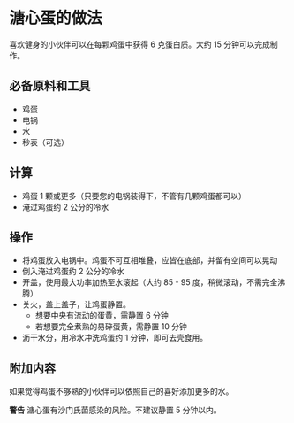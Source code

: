 # 溏心蛋的做法

喜欢健身的小伙伴可以在每颗鸡蛋中获得 6 克蛋白质。大约 15 分钟可以完成制作。

## 必备原料和工具

- 鸡蛋
- 电锅
- 水
- 秒表（可选）

## 计算

- 鸡蛋 1 颗或更多（只要您的电锅装得下，不管有几颗鸡蛋都可以）
- 淹过鸡蛋约 2 公分的冷水

## 操作

- 将鸡蛋放入电锅中。鸡蛋不可互相堆叠，应皆在底部，并留有空间可以晃动
- 倒入淹过鸡蛋约 2 公分的冷水
- 开盖，使用最大功率加热至水滚起（大约 85 - 95 度，稍微滚动，不需完全沸腾）
- 关火，盖上盖子，让鸡蛋静置。
  - 想要中央有流动的蛋黄，需静置 6 分钟
  - 若想要完全煮熟的易碎蛋黄，需静置 10 分钟
- 沥干水分，用冷水冲洗鸡蛋约 1 分钟，即可去壳食用。

## 附加内容

如果觉得鸡蛋不够熟的小伙伴可以依照自己的喜好添加更多的水。

**警告** 溏心蛋有沙门氏菌感染的风险。不建议静置 5 分钟以内。


